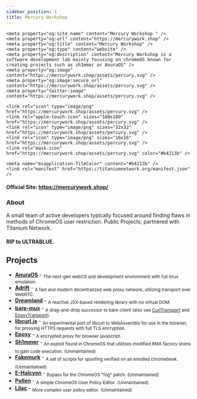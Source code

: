 ```yaml
---
sidebar_position: 1
title: Mercury Workshop
---
```


<head>
    <meta content="IE=edge" http-equiv="X-UA-Compatible" />
    <meta name="viewport" content="width=device-width, initial-scale=1.0, shrink-to-fit=no" />
    <meta content="1.0.10" name="version" />
    <meta name="theme-color" media="(prefers-color-scheme: dark)" content="#434c5e" />
    <link rel="canonical" href=" https://mercurywork.shop/" />
    <meta name="keywords" content="exploits, webos, proxy, web proxy, unblock websites, unblock chromebook, un block chromebook, online proxy" />
    
    <meta property="og:site_name" content="Mercury Workshop " />
    <meta property="og:url" content="https://mercurywork.shop" />
    <meta property="og:title" content="Mercury Workshop" />
    <meta property="og:type" content="website" />
    <meta property="og:description" content="Mercury Workshop is a software development lab mainly focusing on chromeOS known for creating projects such as sh1mmer or AnuraOS" />
    <meta property="og:image" content="https://mercurywork.shop/assets/percury.svg" />
    <meta property="og:image:secure_url" content="https://mercurywork.shop/assets/percury.svg" />
    <meta property="twitter:image" content="https://mercurywork.shop/assets/percury.svg" />
    
    <link rel="icon" type="image/png" href="https://mercurywork.shop/assets/percury.svg" />
    <link rel="apple-touch-icon" sizes="180x180" href="https://mercurywork.shop/assets/percury.svg" />
    <link rel="icon" type="image/png" sizes="32x32" href="https://mercurywork.shop/assets/percury.svg" />
    <link rel="icon" type="image/png" sizes="16x16" href="https://mercurywork.shop/assets/percury.svg" />
    <link rel="mask-icon" href="https://mercurywork.shop/assets/percury.svg" color="#b4213b" />
	
    <meta name="msapplication-TileColor" content="#b4213b" />
    <link rel="manifest" href="https://titaniumnetwork.org/manifest.json" />

</head>

#### Official Site: https://mercurywork.shop/

### About
A small team of active developers typically focused around finding flaws in methods of ChromeOS user restriction.
Public Projects; partnered with Titanium Network.

#### RIP to ULTRABLUE.

## Projects
- [**AnuraOS**](https://github.com/MercuryWorkshop/anuraos) - <sub>The next-gen webOS and development environment with full linux emulation.</sub>
- [**Adrift**](https://github.com/MercuryWorkshop/adrift/) - <sub>A fast and modern decentralized web proxy network, utilizing transport over WebRTC.</sub>
- [**Dreamland**](https://github.com/MercuryWorkshop/dreamlandjs) - <sub>A reactive JSX-based rendering library with no virtual DOM.</sub>
- [**bare-mux**](https://github.com/MercuryWorkshop/bare-mux) - <sub>A drag-and-drop successor to bare-client (also see [CurlTransport](https://github.com/MercuryWorkshop/CurlTransport) and [EpoxyTransport](https://github.com/MercuryWorkshop/EpoxyTransport)).</sub>
- [**libcurl.js**](https://github.com/ading2210/libcurl.js) - <sub>An experimental port of libcurl to WebAssembly for use in the browser, for proxying HTTPS requests with full TLS encryption.</sub>
- [**Epoxy**](https://github.com/MercuryWorkshop/epoxy-tls) - <sub>A encrypted proxy for browser javascript.</sub>
- [**Sh1mmer**](https://github.com/MercuryWorkshop/sh1mmer) - <sub>An exploit found in ChromeOS that utilitzes modified RMA factory shims to gain code execution.</sub>
<sub>(Unmaintained)</sub>
- [**Fakemurk**](https://github.com/MercuryWorkshop/fakemurk/) - <sub>A set of scripts for spoofing verified on an enrolled chromebook.</sub>
<sub>(Unmaintained)</sub>
- [**E-Halcyon**](https://fog.gay/) - <sub>Bypass for the ChromeOS "fog" patch.</sub>
<sub>(Unmaintained)</sub>
- [**Pollen**](https://github.com/MercuryWorkshop/Pollen) - <sub>A simple ChromeOS User Policy Editor.</sub>
<sub>(Unmaintained)</sub>
- [**Lilac**](https://github.com/MercuryWorkshop/lilac) - <sub>More complex user policy editor.</sub>
<sub>(Unmaintained)</sub>

